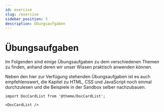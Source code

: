 ```yaml
---
id: exercise
slug: /exercise
sidebar_position: 3
description: Übungsaufgaben
---
```


# Übungsaufgaben

Im Folgenden sind einige Übungsaufgaben zu dem verschiedenen Themen zu finden,
anhand deren wir unser Wissen praktisch anwenden können.

Neben den hier zur Verfügung stehenden Übungsaufgaben ist es auch empfehlenswert,
die Kapitel zu HTML, CSS und JavaScript noch einmal durchzulesen und die Beispiele
in der Sandbox selber nachzubauen.

```mdx-code-block
import DocCardList from '@theme/DocCardList';

<DocCardList />
```
